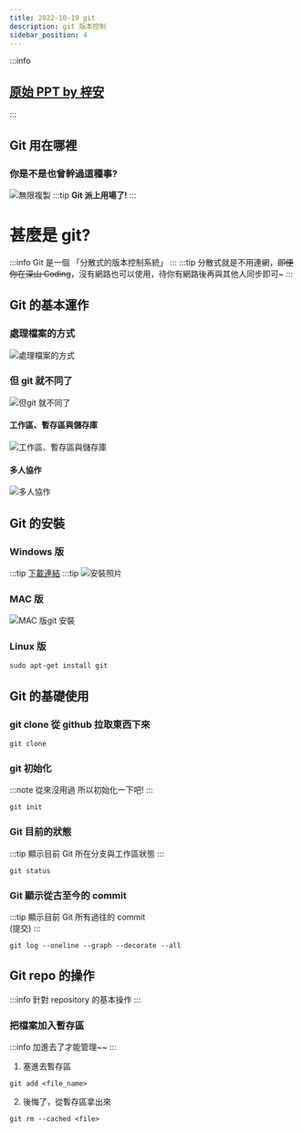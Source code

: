 ---
title: 2022-10-19 git
description: git 版本控制
sidebar_position: 4
---

:::info

## [原始 PPT by 梓安](https://drive.brid.cf/d/Microsoft/yuntech/0.%20%E8%AA%B2%E7%A8%8B%E8%B3%87%E6%96%99/1.%20%E4%B8%80%E5%B9%B4%E7%B4%9A%E4%B8%8A%E5%AD%B8%E6%9C%9F/3.9%20%E7%B6%B2%E8%B7%AF%E7%AE%A1%E7%90%86/10.26%20Git/Git_.pptx)

:::

## Git 用在哪裡 ​

### 你是不是也曾幹過這種事?

![無限複製](https://i.imgur.com/v5DfEhh.jpg)
:::tip
**Git 派上用場了!**
:::

# 甚麼是 git?

:::info
Git 是一個 「分散式的版本控制系統」
:::
:::tip
分散式就是不用連網，~~即便你在深山 Coding~~，沒有網路也可以使用，待你有網路後再與其他人同步即可~
:::

## Git 的基本運作

### 處理檔案的方式

![處理檔案的方式](https://i.imgur.com/vaIah88.jpg)

### 但 git 就不同了

![但git 就不同了](https://i.imgur.com/AHfBBzM.jpg)

#### 工作區、暫存區與儲存庫

![工作區、暫存區與儲存庫](https://i.imgur.com/0HvQ2zS.jpg)

#### 多人協作

![多人協作](https://i.imgur.com/CgdPTAa.jpg)

## Git 的安裝

### Windows 版

:::tip
[下載連結](https://git-scm.com/download/win)
:::tip
![安裝照片](https://i.imgur.com/sSgQv4f.jpg)

### MAC 版

![MAC 版git 安裝](https://i.imgur.com/FLu1OmG.png)

### Linux 版

```
sudo apt-get install git
```

## Git 的基礎使用

### git clone 從 github 拉取東西下來

```
git clone
```

### git 初始化

:::note
從來沒用過
所以初始化一下吧!
:::

```
git init
```

### Git 目前的狀態

:::tip
顯示目前 Git 所在分支與工作區狀態
:::

```
git status
```

### Git 顯示從古至今的 commit

:::tip
顯示目前 Git 所有過往的 commit  
(提交)
:::

```
git log --oneline --graph --decorate --all
```

## Git repo 的操作

:::info
針對 repository 的基本操作
:::

### 把檔案加入暫存區

:::info
加進去了才能管理~~
:::

1. 塞進去暫存區

```
git add <file_name>
```

2. 後悔了，從暫存區拿出來

```
git rm --cached <file>
```
